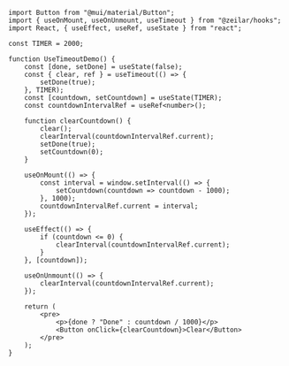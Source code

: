 
<UseTimeoutDemo />

```tsx
import Button from "@mui/material/Button";
import { useOnMount, useOnUnmount, useTimeout } from "@zeilar/hooks";
import React, { useEffect, useRef, useState } from "react";

const TIMER = 2000;

function UseTimeoutDemo() {
	const [done, setDone] = useState(false);
	const { clear, ref } = useTimeout(() => {
		setDone(true);
	}, TIMER);
	const [countdown, setCountdown] = useState(TIMER);
	const countdownIntervalRef = useRef<number>();

	function clearCountdown() {
		clear();
		clearInterval(countdownIntervalRef.current);
		setDone(true);
		setCountdown(0);
	}

	useOnMount(() => {
		const interval = window.setInterval(() => {
			setCountdown(countdown => countdown - 1000);
		}, 1000);
		countdownIntervalRef.current = interval;
	});

	useEffect(() => {
		if (countdown <= 0) {
			clearInterval(countdownIntervalRef.current);
		}
	}, [countdown]);

	useOnUnmount(() => {
		clearInterval(countdownIntervalRef.current);
	});

	return (
		<pre>
			<p>{done ? "Done" : countdown / 1000}</p>
			<Button onClick={clearCountdown}>Clear</Button>
		</pre>
	);
}
```
